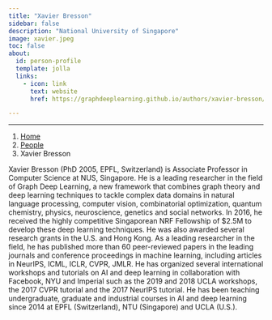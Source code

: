 ```yaml
---
title: "Xavier Bresson"
sidebar: false
description: "National University of Singapore"
image: xavier.jpeg
toc: false
about:
  id: person-profile
  template: jolla
  links:
    - icon: link
      text: website
      href: https://graphdeeplearning.github.io/authors/xavier-bresson/

---
```

---

```{=html}
<nav aria-label="breadcrumb">
  <ol class="breadcrumb">
    <li class="breadcrumb-item"><a href="../../index.html">Home</a></li>
    <li class="breadcrumb-item"><a href="../../people.html">People</a></li>
    <li class="breadcrumb-item active">Xavier Bresson</li>

  </ol>
</nav>
```

:::{#person-profile}
:::

Xavier Bresson (PhD 2005, EPFL, Switzerland) is Associate Professor in Computer Science at NUS, Singapore. He is a leading researcher in the field of Graph Deep Learning, a new framework that combines graph theory and deep learning techniques to tackle complex data domains in natural language processing, computer vision, combinatorial optimization, quantum chemistry, physics, neuroscience, genetics and social networks. In 2016, he received the highly competitive Singaporean NRF Fellowship of $2.5M to develop these deep learning techniques. He was also awarded several research grants in the U.S. and Hong Kong. As a leading researcher in the field, he has published more than 60 peer-reviewed papers in the leading journals and conference proceedings in machine learning, including articles in NeurIPS, ICML, ICLR, CVPR, JMLR. He has organized several international workshops and tutorials on AI and deep learning in collaboration with Facebook, NYU and Imperial such as the 2019 and 2018 UCLA workshops, the 2017 CVPR tutorial and the 2017 NeurIPS tutorial. He has been teaching undergraduate, graduate and industrial courses in AI and deep learning since 2014 at EPFL (Switzerland), NTU (Singapore) and UCLA (U.S.).